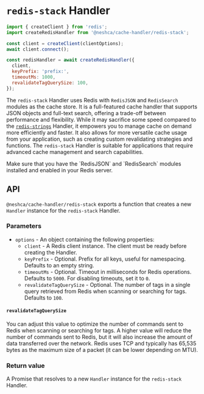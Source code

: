 
# `redis-stack` Handler

```js
import { createClient } from 'redis';
import createRedisHandler from '@neshca/cache-handler/redis-stack';

const client = createClient(clientOptions);
await client.connect();

const redisHandler = await createRedisHandler({
  client,
  keyPrefix: 'prefix:',
  timeoutMs: 1000,
  revalidateTagQuerySize: 100,
});
```

The `redis-stack` Handler uses Redis with `RedisJSON` and `RedisSearch` modules as the cache store. It is a full-featured cache handler that supports JSON objects and full-text search, offering a trade-off between performance and flexibility. While it may sacrifice some speed compared to the [`redis-strings`](/handlers/redis-strings) Handler, it empowers you to manage cache on demand more efficiently and faster. It also allows for more versatile cache usage from your application, such as creating custom revalidating strategies and functions. The `redis-stack` Handler is suitable for applications that require advanced cache management and search capabilities.

<Callout type="info">
  Make sure that you have the `RedisJSON` and `RedisSearch` modules installed and enabled in your Redis server.
</Callout>

## API

`@neshca/cache-handler/redis-stack` exports a function that creates a new `Handler` instance for the `redis-stack` Handler.

### Parameters

- `options` - An object containing the following properties:
  - `client` - A Redis client instance. The client must be ready before creating the Handler.
  - `keyPrefix` - Optional. Prefix for all keys, useful for namespacing. Defaults to an empty string.
  - `timeoutMs` - Optional. Timeout in milliseconds for Redis operations. Defaults to `5000`. For disabling timeouts, set it to `0`.
  - `revalidateTagQuerySize` - Optional. The number of tags in a single query retrieved from Redis when scanning or searching for tags. Defaults to `100`.

#### `revalidateTagQuerySize`

You can adjust this value to optimize the number of commands sent to Redis when scanning or searching for tags. A higher value will reduce the number of commands sent to Redis, but it will also increase the amount of data transferred over the network. Redis uses TCP and typically has 65,535 bytes as the maximum size of a packet (it can be lower depending on MTU).

### Return value

A Promise that resolves to a new `Handler` instance for the `redis-stack` Handler.
